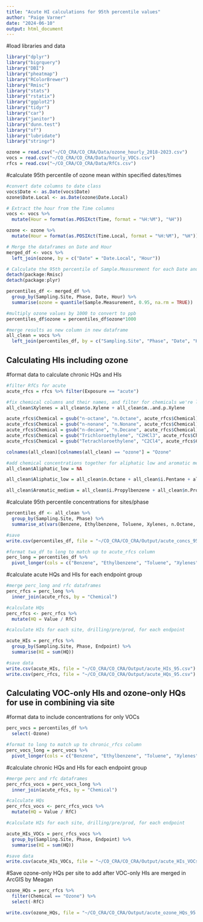 ```yaml
---
title: "Acute HI calculations for 95th percentile values"
author: "Paige Varner"
date: "2024-06-10"
output: html_document
---
```



#load libraries and data
```r
library("dplyr")
library("bigrquery")
library("DBI")
library("pheatmap")
library("RColorBrewer")
library("Rmisc")
library("stats")
library("rstatix")
library("ggplot2")
library("tidyr")
library("car")
library("janitor")
library("dunn.test")
library("sf")
library("lubridate")
library("stringr")

ozone = read.csv("~/CO_CRA/CO_CRA/Data/ozone_hourly_2018-2023.csv")
vocs = read.csv("~/CO_CRA/CO_CRA/Data/hourly_VOCs.csv")
rfcs = read.csv("~/CO_CRA/CO_CRA/Data/RfCs.csv")
```



#calculate 95th percentile of ozone mean within specified dates/times
```r
#convert date columns to date class
vocs$Date <- as.Date(vocs$Date)
ozone$Date.Local <- as.Date(ozone$Date.Local)

# Extract the hour from the Time columns
vocs <- vocs %>%
  mutate(Hour = format(as.POSIXct(Time, format = "%H:%M"), "%H"))

ozone <- ozone %>%
  mutate(Hour = format(as.POSIXct(Time.Local, format = "%H:%M"), "%H"))

# Merge the dataframes on Date and Hour
merged_df <- vocs %>%
  left_join(ozone, by = c("Date" = "Date.Local", "Hour"))

# Calculate the 95th percentile of Sample.Measurement for each Date and Hour
detach(package:Rmisc)
detach(package:plyr)

percentiles_df <- merged_df %>%
  group_by(Sampling.Site, Phase, Date, Hour) %>%
  summarise(ozone = quantile(Sample.Measurement, 0.95, na.rm = TRUE))

#multiply ozone values by 1000 to convert to ppb
percentiles_df$ozone = percentiles_df$ozone*1000

#merge results as new column in new dataframe
all_clean = vocs %>%
  left_join(percentiles_df, by = c("Sampling.Site", "Phase", "Date", "Hour"))

```


## Calculating HIs including ozone ##


#format data to calculate chronic HQs and HIs
```r
#filter RfCs for acute
acute_rfcs = rfcs %>% filter(Exposure == "acute")

#fix chemical columns and their names, and filter for chemicals we're looking at
all_clean$Xylenes = all_clean$o.Xylene + all_clean$m..and.p.Xylene

acute_rfcs$Chemical = gsub("n-octane", "n.Octane", acute_rfcs$Chemical)
acute_rfcs$Chemical = gsub("n-nonane", "n.Nonane", acute_rfcs$Chemical)
acute_rfcs$Chemical = gsub("n-decane", "n.Decane", acute_rfcs$Chemical)
acute_rfcs$Chemical = gsub("Trichloroethylene", "C2HCl3", acute_rfcs$Chemical)
acute_rfcs$Chemical = gsub("Tetrachloroethylene", "C2Cl4", acute_rfcs$Chemical)

colnames(all_clean)[colnames(all_clean) == "ozone"] = "Ozone"

#add chemical concentrations together for aliphatic low and aromatic medium groups
all_clean$Aliphatic_low = NA

all_clean$Aliphatic_low = all_clean$n.Octane + all_clean$i.Pentane + all_clean$n.Pentane + all_clean$trans_2.Pentene + all_clean$X1.Pentene + all_clean$cis.2.Pentene + all_clean$n.Hexane + all_clean$Isoprene + all_clean$X2.4.Dimethylpentane + all_clean$n.Heptane + all_clean$Cyclohexane + all_clean$X2.3.Dimethylpentane + all_clean$X2.Methylhexane + all_clean$X3.Methylhexane + all_clean$X2.2.4.Trimethylpentane + all_clean$Methylcyclohexane + all_clean$X2.3.4.Trimethylpentane + all_clean$X2.Methylheptane + all_clean$X3.Methylheptane + all_clean$Cyclopentane

all_clean$Aromatic_medium = all_clean$i.Propylbenzene + all_clean$n.Propylbenzene + all_clean$X3.Ethyltoluene + all_clean$X4.Ethyltoluene + all_clean$X1.3.5.Trimethylbenzene + all_clean$X2.Ethyltoluene + all_clean$X1.2.4.Trimethylbenzene + all_clean$X1.2.3.Trimethylbenzene + all_clean$X1.3.Diethylbenzene + all_clean$X1.4.Diethylbenzene

```



#calculate 95th percentile concentrations for sites/phase

```r
percentiles_df <- all_clean %>%
  group_by(Sampling.Site, Phase) %>%
  summarise_at(vars(Benzene, Ethylbenzene, Toluene, Xylenes, n.Octane, n.Nonane, n.Decane, Ozone, Aliphatic_low, Aromatic_medium, Styrene, C2HCl3, C2Cl4, Propene), ~ quantile(., 0.95, na.rm = TRUE))

#save
write.csv(percentiles_df, file = "~/CO_CRA/CO_CRA/Output/acute_concs_95.csv")

#format twa_df to long to match up to acute_rfcs column
perc_long = percentiles_df %>%
  pivot_longer(cols = c("Benzene", "Ethylbenzene", "Toluene", "Xylenes", "n.Octane", "n.Nonane", "n.Decane", "Ozone", "Aliphatic_low", "Aromatic_medium", "Styrene", "C2HCl3", "C2Cl4", "Propene"), names_to = "Chemical", values_to = "Value")

```



#calculate acute HQs and HIs for each endpoint group 

```r
#merge perc_long and rfc dataframes
perc_rfcs = perc_long %>%
  inner_join(acute_rfcs, by = "Chemical")

#calculate HQs
perc_rfcs <- perc_rfcs %>%
  mutate(HQ = Value / RfC)

#calculate HIs for each site, drilling/pre/prod, for each endpoint

acute_HIs = perc_rfcs %>%
  group_by(Sampling.Site, Phase, Endpoint) %>%
  summarise(HI = sum(HQ)) 

#save data
write.csv(acute_HIs, file = "~/CO_CRA/CO_CRA/Output/acute_HIs_95.csv")
write.csv(perc_rfcs, file = "~/CO_CRA/CO_CRA/Output/acute_HQs_95.csv")

```


## Calculating VOC-only HIs and ozone-only HQs for use in combining via site ##

#format data to include concentrations for only VOCs
```r
perc_vocs = percentiles_df %>%
  select(-Ozone)

#format to long to match up to chronic_rfcs column
perc_vocs_long = perc_vocs %>%
  pivot_longer(cols = c("Benzene", "Ethylbenzene", "Toluene", "Xylenes", "n.Octane", "n.Nonane", "n.Decane", "Aliphatic_low", "Aromatic_medium", "Styrene", "C2HCl3", "C2Cl4", "Propene"), names_to = "Chemical", values_to = "Value")

```


#calculate chronic HQs and HIs for each endpoint group 
```r
#merge perc and rfc dataframes
perc_rfcs_vocs = perc_vocs_long %>%
  inner_join(acute_rfcs, by = "Chemical")

#calculate HQs
perc_rfcs_vocs <- perc_rfcs_vocs %>%
  mutate(HQ = Value / RfC)

#calculate HIs for each site, drilling/pre/prod, for each endpoint

acute_HIs_VOCs = perc_rfcs_vocs %>%
  group_by(Sampling.Site, Phase, Endpoint) %>%
  summarise(HI = sum(HQ)) 

#save data
write.csv(acute_HIs_VOCs, file = "~/CO_CRA/CO_CRA/Output/acute_HIs_VOCs_95.csv")
```


#Save ozone-only HQs per site to add after VOC-only HIs are merged in ArcGIS by Meagan
```r
ozone_HQs = perc_rfcs %>%
  filter(Chemical == "Ozone") %>%
  select(-RfC)

write.csv(ozone_HQs, file = "~/CO_CRA/CO_CRA/Output/acute_ozone_HQs_95.csv")
```



